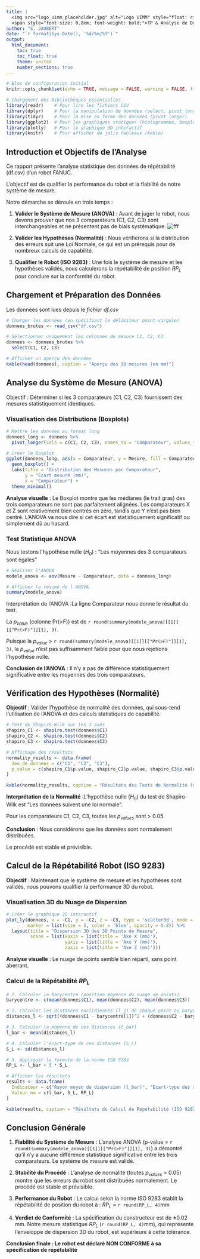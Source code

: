 ```yaml
---
title: |
  <img src="logo_uimm_placeholder.jpg" alt="Logo UIMM" style="float: right; height: 72px; margin-left: 24px;">
  <span style="font-size: 0.8em; font-weight: bold;">TP & Analyse de Données : Qualification de Performance d'un Robot FANUC</span>
author: "S. JAUBERT"
date: "`r format(Sys.Date(), '%d/%m/%Y')`"
output:
  html_document:
    toc: true
    toc_float: true
    theme: united
    number_sections: true
---
```




```r
# Bloc de configuration initial
knitr::opts_chunk$set(echo = TRUE, message = FALSE, warning = FALSE, fig.align = 'center')

# Chargement des bibliothèques essentielles
library(readr)    # Pour lire les fichiers CSV
library(dplyr)    # Pour la manipulation de données (select, pivot_longer...)
library(tidyr)    # Pour la mise en forme des données (pivot_longer)
library(ggplot2)  # Pour les graphiques statiques (histogrammes, boxplots)
library(plotly)   # Pour le graphique 3D interactif
library(knitr)    # Pour afficher de jolis tableaux (kable)
```

## Introduction et Objectifs de l'Analyse
 
 Ce rapport présente l'analyse statistique des données de répétabilité (df.csv) d'un robot FANUC.
 
 L'objectif est de qualifier la performance du robot et la fiabilité de notre système de mesure.
 
 Notre démarche se déroule en trois temps :
 
 1. **Valider le Système de Mesure (ANOVA)** : Avant de juger le robot, nous devons prouver que nos 3 comparateurs (C1, C2, C3) sont interchangeables et ne présentent pas de biais systématique.
 ![fff](XYZ.JPG)
 2. **Valider les Hypothèses (Normalité)** : Nous vérifierons si la distribution des erreurs suit une Loi Normale, ce qui est un prérequis pour de nombreux calculs de capabilité.
 
 3. **Qualifier le Robot (ISO 9283)** : Une fois le système de mesure et les hypothèses validés, nous calculerons la répétabilité de position $RP_L$ pour conclure sur la conformité du robot.
 
 
## Chargement et Préparation des Données

Les données sont lues depuis le *fichier df.csv*

```r
# Charger les données (en spécifiant le délimiteur point-virgule)
donnees_brutes <- read_csv("df.csv")

# Sélectionner uniquement les colonnes de mesure C1, C2, C3
donnees <- donnees_brutes %>%
  select(C1, C2, C3)

# Afficher un aperçu des données
kable(head(donnees), caption = "Aperçu des 30 mesures (en mm)")
```
## Analyse du Système de Mesure (ANOVA)

Objectif : Déterminer si les 3 comparateurs (C1, C2, C3) fournissent des mesures statistiquement identiques.

### Visualisation des Distributions (Boxplots)

```r
# Mettre les données au format long
donnees_long <- donnees %>%
  pivot_longer(cols = c(C1, C2, C3), names_to = "Comparateur", values_to = "Mesure")

# Créer le Boxplot
ggplot(donnees_long, aes(x = Comparateur, y = Mesure, fill = Comparateur)) +
  geom_boxplot() +
  labs(title = "Distribution des Mesures par Comparateur",
       y = "Écart mesuré (mm)",
       x = "Comparateur") +
  theme_minimal()
```
**Analyse visuelle** : Le Boxplot montre que les médianes (le trait gras) des trois comparateurs ne sont pas parfaitement alignées. Les comparateurs X et Z sont relativement bien centrés en zéro, tandis que Y n'est pas bien centré. L'ANOVA va nous dire si cet écart est statistiquement significatif ou simplement dû au hasard.

### Test Statistique ANOVA
Nous testons l'hypothèse nulle ($H_0$) : "Les moyennes des 3 comparateurs sont égales"

```r
# Réaliser l'ANOVA
modele_anova <- aov(Mesure ~ Comparateur, data = donnees_long)

# Afficher le résumé de l'ANOVA
summary(modele_anova)
```

Interprétation de l'ANOVA :La ligne Comparateur nous donne le résultat du test.

La $p_{value}$ (colonne Pr(>F)) est de `r round(summary(modele_anova)[[1]][["Pr(>F)"]][1], 3)`.

Puisque la $p_{value}$ > `r round(summary(modele_anova)[[1]][["Pr(>F)"]][1], 3)`, la $p_{value}$ n'est pas suffisamment faible pour que nous rejetions l'hypothèse nulle.

**Conclusion de l'ANOVA** : Il n'y a pas de différence statistiquement significative entre les moyennes des trois comparateurs.

## Vérification des Hypothèses (Normalité)

**Objectif** : Valider l'hypothèse de normalité des données, qui sous-tend l'utilisation de l'ANOVA et des calculs statistiques de capabilité.

```r
# Test de Shapiro-Wilk sur les 3 axes
shapiro_C1 <- shapiro.test(donnees$C1)
shapiro_C2 <- shapiro.test(donnees$C2)
shapiro_C3 <- shapiro.test(donnees$C3)

# Affichage des résultats
normality_results <- data.frame(
  Jeu_de_donnees = c("C1", "C2", "C3"),
  p_value = c(shapiro_C1$p.value, shapiro_C2$p.value, shapiro_C3$p.value)
)

kable(normality_results, caption = "Résultats des Tests de Normalité (Shapiro-Wilk)", digits = 4)
```

**Interprétation de la Normalité** :L'hypothèse nulle ($H_0$) du test de Shapiro-Wilk est "Les données suivent une loi normale".

Pour les comparateurs C1, C2, C3, toutes les $p_{values}$ sont > 0.05.

**Conclusion** : Nous considérons que les données sont normalement distribuées. 

Le procédé est stable et prévisible.

## Calcul de la Répétabilité Robot (ISO 9283)

**Objectif** : Maintenant que le système de mesure et les hypothèses sont validés, nous pouvons qualifier la performance 3D du robot.

### Visualisation 3D du Nuage de Dispersion

```r
# Créer le graphique 3D interactif
plot_ly(donnees, x = ~C1, y = ~C2, z = ~C3, type = 'scatter3d', mode = 'markers',
        marker = list(size = 5, color = 'blue', opacity = 0.8)) %>%
  layout(title = "Dispersion 3D des 30 Points de Mesure",
         scene = list(xaxis = list(title = 'Axe X (mm)'),
                      yaxis = list(title = 'Axe Y (mm)'),
                      zaxis = list(title = 'Axe Z (mm)')))
```

**Analyse visuelle** : Le nuage de points semble bien réparti, sans point aberrant.

### Calcul de la Répétabilité $RP_L$

```r
# 1. Calculer le barycentre (position moyenne du nuage de points)
barycentre <- c(mean(donnees$C1), mean(donnees$C2), mean(donnees$C3))

# 2. Calculer les distances euclidiennes (l_j) de chaque point au barycentre
distances_l <- sqrt((donnees$C1 - barycentre[1])^2 + (donnees$C2 - barycentre[2])^2 + (donnees$C3 - barycentre[3])^2)

# 3. Calculer la moyenne de ces distances (l_bar)
l_bar <- mean(distances_l)

# 4. Calculer l'écart-type de ces distances (S_L)
S_L <- sd(distances_l)

# 5. Appliquer la formule de la norme ISO 9283
RP_L <- l_bar + 3 * S_L

# Afficher les résultats
results <- data.frame(
  Indicateur = c("Rayon moyen de dispersion (l_bar)", "Ecart-type des rayons (S_L)", "Répétabilité ISO 9283 (RP_L)"),
  Valeur_mm = c(l_bar, S_L, RP_L)
)

kable(results, caption = "Résultats du Calcul de Répétabilité (ISO 9283)", digits = 6)
```


## Conclusion Générale

1. **Fiabilité du Système de Mesure** : L'analyse ANOVA (p-value =  `r round(summary(modele_anova)[[1]][["Pr(>F)"]][1], 3)`) a démontré qu'il n'y a aucune différence statistique significative entre les trois comparateurs. Le système de mesure est validé.

2. **Stabilité du Procédé** : L'analyse de normalité (toutes $p_{values}$ > 0.05) montre que les erreurs du robot sont distribuées normalement. 
Le procédé est stable et prévisible.

3. **Performance du Robot** : Le calcul selon la norme ISO 9283 établit la répétabilité de position du robot à : $RP_L$ = `r round(RP_L, 4)`mm 

4. **Verdict de Conformité** : La spécification du constructeur est de ±0.02 mm. Notre mesure statistique $RP_L$ (`r round(RP_L, 4)`mm), qui représente l'enveloppe de dispersion 3D du robot, est supérieure à cette tolérance.

**Conclusion finale : Le robot est déclaré NON CONFORME à sa spécification de répétabilité**
